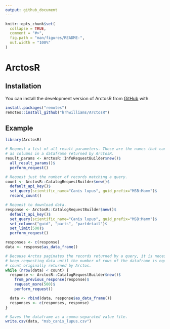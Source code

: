 ```yaml
---
output: github_document
---
```


<!-- README.md is generated from README.Rmd. Please edit that file -->

```r
knitr::opts_chunk$set(
  collapse = TRUE,
  comment = "#>",
  fig.path = "man/figures/README-",
  out.width = "100%"
)
```

# ArctosR

<!-- badges: start -->
<!-- badges: end -->

## Installation

You can install the development version of ArctosR from [GitHub](https://github.com/) with:

``` r
install.packages("remotes")
remotes::install_github("hrhwilliams/ArctosR")
```

## Example

```r
library(ArctosR)

# Request a list of all result parameters. These are the names that can show up
# as columns in a dataframe returned by ArctosR.
result_params <- ArctosR::InfoRequestBuilder$new()$
  all_result_params()$
  perform_request()

# Request just the number of records matching a query.
count <- ArctosR::CatalogRequestBuilder$new()$
  default_api_key()$
  set_query(scientific_name="Canis lupus", guid_prefix="MSB:Mamm")$
  record_count()

# Request to download data.
response <- ArctosR::CatalogRequestBuilder$new()$
  default_api_key()$
  set_query(scientific_name="Canis lupus", guid_prefix="MSB:Mamm")$
  set_columns("guid", "parts", "partdetail")$
  set_limit(500)$
  perform_request()

responses <- c(response)
data <- response$as_data_frame()

# Because Arctos paginates the records returned by a query, it is necessary to
# keep requesting data until the number of rows of the dataframe is equal to the
# count originally returned by Arctos.
while (nrow(data) < count) {
  response <- ArctosR::CatalogRequestBuilder$new()$
    from_previous_response(response)$
    request_more(500)$
    perform_request()

  data <- rbind(data, response$as_data_frame())
  responses <- c(responses, response)
}

# Saves the dataframe as a comma-separated value file.
write.csv(data, "msb_canis_lupus.csv")
```

